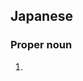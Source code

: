 ==Japanese==
{{ja-kanjitab|たつ|のり}}

===Proper noun===
{{ja-pos|たつのり|proper}}

# {{given name|male|lang=ja|sort=たつのり}}